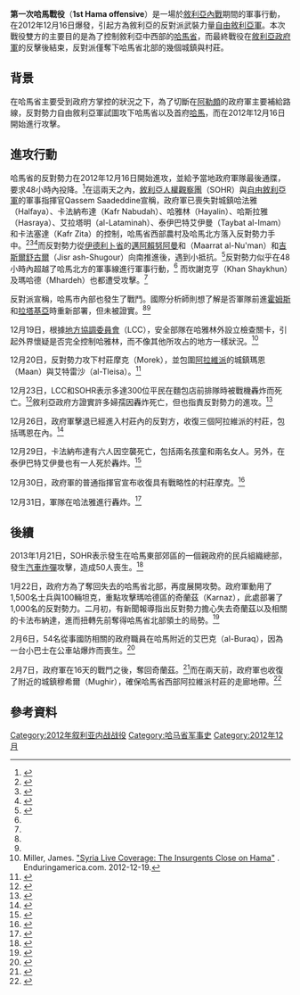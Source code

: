 {{Infobox military conflict
|conflict= 第一次哈馬戰役
|partof= [[敘利亞內戰|敘利亞內戰]]
|image= [[File:2012_Hama_Offensive.svg|300px]]
|caption= 相關地區地圖
* 紅色區域由政府軍控制
* 綠色區域由反對派控制
|date= 2012年12月16日 – 2012年12月31日
|place= [[敘利亞|敘利亞]][[哈馬省|哈馬省]]
|result= 未分勝負<ref>{{Cite web |url=http://www.washingtonpost.com/world/assad-still-confident-that-he-control-syria/2013/01/12/2e24a62e-5d01-11e2-b8b2-0d18a64c8dfa_story_1.html |title=Assad still confident that he can control Syria |accessdate=2013-04-07 |archive-date=2013-01-14 |archive-url=https://web.archive.org/web/20130114165054/http://www.washingtonpost.com/world/assad-still-confident-that-he-control-syria/2013/01/12/2e24a62e-5d01-11e2-b8b2-0d18a64c8dfa_story_1.html |dead-url=no }}</ref>
* 自由敘利亞軍控制哈馬省北部的10個城鎮和村莊
* 引起[[哈法雅屠殺|哈法雅屠殺]]
* [[敘利亞武裝部隊|敘利亞武裝部隊]]反擊，奪回數個城鎮和村莊
|combatant1= {{flagicon image|Syria-flag 1932-58 1961-63.svg}} [[敘利亞反對派和革命力量全國聯盟|敘利亞全國聯盟]]
* [[自由敘利亞軍|自由敘利亞軍]]
|combatant2= {{flagicon|Syria}} [[敘利亞|敘利亞政府]]
* [[敘利亞武裝部隊|敘利亞武裝部隊]]
|commander1= {{flagicon image|Syria-flag 1932-58 1961-63.svg}} Kassem Saadeddin<ref name="aleppo pm"/>
|commander2= 未知
|units1= 未知
|units2= 第二裝甲師
|strength1=至多1,000名
|strength2=2,000名
|casualties1= 132人陣亡<ref name="SOHRface">{{cite news |title=Syrian Observatory for Human Rights |url=http://www.facebook.com/syriaohr |publisher=Syrian Observatory for Human Rights |accessdate=2012-12-25 |archive-date=2013-03-10 |archive-url=https://web.archive.org/web/20130310004519/https://www.facebook.com/syriaohr |dead-url=no }}</ref><ref name="SOHRnews">{{cite web |url=http://www.syriahr.com/index.php?option=com_news&Itemid=2&nt=1 |title=News |publisher=Syriahr.com |accessdate=2013-04-07 |archive-date=2012-12-26 |archive-url=https://web.archive.org/web/20121226084138/http://www.syriahr.com/index.php?option=com_news&Itemid=2&nt=1 |dead-url=no }}</ref>
|casualties2= 111人陣亡<ref name="SOHRface"/><ref name="SOHRnews"/>
|casualties3= 90–200人平民喪生<ref>{{cite web |last=Solomon |first=Erika |url=http://www.reuters.com/article/2012/12/23/us-syria-crisis-idUSBRE8AJ1FK20121223 |title=Air strike kills dozens of Syrians waiting to buy bread |agency=[[路透社|路透社]] |date=2012-12-23 |accessdate=2013-04-07 |archive-date=2013-02-18 |archive-url=https://web.archive.org/web/20130218235825/http://www.reuters.com/article/2012/12/23/us-syria-crisis-idUSBRE8AJ1FK20121223 |dead-url=no }}</ref><ref>{{cite web |url=http://www.aljazeera.com/news/middleeast/2012/12/201212231694893146.html |title=Air strike on Syria bakery 'kills dozens' – Middle East |publisher=Al Jazeera |accessdate=2013-04-07 |archive-date=2012-12-24 |archive-url=https://web.archive.org/web/20121224091514/http://www.aljazeera.com/news/middleeast/2012/12/201212231694893146.html |dead-url=no }}</ref>
}}

'''第一次哈馬戰役'''（'''1st Hama offensive'''）是一場於[[敘利亞內戰|敘利亞內戰]]期間的軍事行動，在2012年12月16日爆發，引起方為敘利亞的反對派武裝力量[[自由敘利亞軍|自由敘利亞軍]]。本次戰役雙方的主要目的是為了控制敘利亞中西部的[[哈馬省|哈馬省]]，而最終戰役在[[敘利亞武裝部隊|敘利亞政府軍]]的反擊後結束，反對派僅奪下哈馬省北部的幾個城鎮與村莊。 

== 背景 ==
在哈馬省主要受到政府方掌控的狀況之下，為了切斷在[[阿勒頗|阿勒頗]]的政府軍主要補給路線，反對勢力自由敘利亞軍試圖攻下哈馬省以及首府[[哈馬_(敘利亞)|哈馬]]，而在2012年12月16日開始進行攻擊。

== 進攻行動 ==
哈馬省的反對勢力在2012年12月16日開始進攻，並給予當地政府軍隊最後通牒，要求48小時內投降。<ref name="aleppo pm">{{cite news|url=http://english.alarabiya.net/articles/2012/12/17/255673.html|title=Syria's PM in first Aleppo visit since outbreak of fighting|last=[[法新社|法新社]]|date=2012-12-17|publisher=Al-Arabiya|accessdate=2012-12-19|archive-date=2017-10-09|archive-url=https://web.archive.org/web/20171009223703/http://english.alarabiya.net/articles/2012/12/17/255673.html|dead-url=no}}</ref>在這兩天之內，[[敘利亞人權觀察團|敘利亞人權觀察團]]（SOHR）與[[自由敘利亞軍|自由敘利亞軍]]的軍事指揮官Qassem Saadeddine宣稱，政府軍已喪失對城鎮哈法雅（Halfaya）、卡法納布達（Kafr Nabudah）、哈雅林（Hayalin）、哈斯拉雅（Hasraya）、艾拉塔明（al-Lataminah）、泰伊巴特艾伊曼（Taybat al-Imam）和卡法塞達（Kafr Zita）的控制，哈馬省西部農村及哈馬北方落入反對勢力手中。<ref name="sohr1">{{cite web|url=http://www.facebook.com/syriaohr/posts/310435475731464|title=Hama Province|last=SOHR|publisher=Facebook|accessdate=2012-12-19}}</ref><ref name="battlefor">{{cite web |url=http://www.enduringamerica.com/home/2012/12/18/syria-live-coverage-a-battle-for-hama.html |title=Syria Live Coverage: A Battle for Hama? |publisher=Enduringamerica.com |date=2012-12-18 |accessdate=2013-04-07 |archive-date=2017-10-11 |archive-url=https://web.archive.org/web/20171011112902/http://www.enduringamerica.com/home/2012/12/18/syria-live-coverage-a-battle-for-hama.html |dead-url=no }}</ref><ref name="RebelsSeizeTowns">{{cite news|url=http://www.reuters.com/article/2012/12/19/us-syria-crisis-idUSBRE8AJ1FK20121219|title=Rebels seize towns in central Syria|agency=路透社|date=2012-12-19|accessdate=2012-12-20|archive-date=2012-12-19|archive-url=https://web.archive.org/web/20121219142936/http://www.reuters.com/article/2012/12/19/us-syria-crisis-idUSBRE8AJ1FK20121219|dead-url=no}}</ref>而反對勢力從[[伊德利卜省|伊德利卜省]]的[[邁阿賴努阿曼|邁阿賴努阿曼]]和（Maarrat al-Nu'man）和[[吉斯爾舒古爾|吉斯爾舒古爾]]（Jisr ash-Shugour）向南推進{{convert|40|km|mi}}後，遇到小抵抗。<ref>{{cite news|url=http://www.guardian.co.uk/world/middle-east-live/2012/dec/18/syria-conflict-kidnappings-yarmouk-camp-damascus-live#block-50d08c71b5793fbbacbc4f40|title=Rebel gains (3.32 pm GMT)|date=2012-12-18|work=Middle East Liveblog|accessdate=2012-12-19|archive-date=2012-12-19|archive-url=https://web.archive.org/web/20121219032345/http://www.guardian.co.uk/world/middle-east-live/2012/dec/18/syria-conflict-kidnappings-yarmouk-camp-damascus-live#block-50d08c71b5793fbbacbc4f40|dead-url=no}}</ref>反對勢力似乎在48小時內超越了哈馬北方的軍事線進行軍事行動，<ref name="battlefor"/> 而坎謝克亨（Khan Shaykhun）及瑪哈德（Mhardeh）也都遭受攻擊。<ref name="aleppo pm"/>

反對派宣稱，哈馬市內部也發生了戰鬥。國際分析師則想了解是否軍隊前進[[霍姆斯_(敘利亞)|霍姆斯]]和[[拉塔基亞|拉塔基亞]]時重新部署，但未被證實。<ref name="battlefor"/><ref name="RebelsSeizeTowns"/>

12月19日，根據[[地方協調委員會|地方協調委員會]]（LCC），安全部隊在哈雅林外設立檢查關卡，引起外界懷疑是否完全控制哈雅林，而不像其他所攻占的地方一樣狀況。<ref>Miller, James. [http://www.enduringamerica.com/home/2012/12/19/syria-live-coverage-the-insurgents-close-on-hama.html "Syria Live Coverage: The Insurgents Close on Hama"] {{Wayback|url=http://www.enduringamerica.com/home/2012/12/19/syria-live-coverage-the-insurgents-close-on-hama.html |date=20171019084135 }}. Enduringamerica.com. 2012-12-19.</ref>

12月20日，反對勢力攻下村莊摩克（Morek），並包圍[[阿拉維派|阿拉維派]]的城鎮瑪恩（Maan）與艾特雷沙（al-Tleisa）。<ref>{{cite web |last=Karouny |first=Mariam |url=http://uk.reuters.com/article/2012/12/20/uk-syria-crisis-idUKBRE8BI1JT20121220 |title=Syrian rebels fight for strategic town in Hama province |agency=路透社 |accessdate=2013-04-07 |archive-date=2013-02-12 |archive-url=https://web.archive.org/web/20130212060610/http://uk.reuters.com/article/2012/12/20/uk-syria-crisis-idUKBRE8BI1JT20121220 |dead-url=no }}</ref>

12月23日，LCC和SOHR表示多達300位平民在麵包店前排隊時被戰機轟炸而死亡。<ref>{{cite web |author=<!--[if IE 6]> <![endif]--> |url=http://english.alarabiya.net/articles/2012/12/23/256715.html |title=At least 300 killed in regime airstrike near Syrian bakery |publisher=Al Arabiya |date=2012-12-23 |accessdate=2013-04-07 |archive-date=2017-12-06 |archive-url=https://web.archive.org/web/20171206074546/http://english.alarabiya.net/articles/2012/12/23/256715.html |dead-url=no }}</ref>敘利亞政府方證實許多婦孺因轟炸死亡，但也指責反對勢力的進攻。<ref>{{cite web |url=http://www.enduringamerica.com/home/2012/12/24/syria-live-coverage-94-killed-in-regime-airstrike-on-bakery.html |title=Syria Live Coverage: "94 Killed" in Regime Airstrike on Bakery Queue |publisher=Enduringamerica.com |date=2012-12-24 |accessdate=2013-04-07 |archive-date=2017-10-09 |archive-url=https://web.archive.org/web/20171009233838/http://www.enduringamerica.com/home/2012/12/24/syria-live-coverage-94-killed-in-regime-airstrike-on-bakery.html |dead-url=no }}</ref>

12月26日，政府軍擊退已經進入村莊內的反對方，收復三個阿拉維派的村莊，包括瑪恩在內。<ref>{{cite web |url=http://www.abc.net.au/news/2012-12-27/head-of-syrian-military-police-defects/4444332 |title=Syria's top military policeman switches sides |publisher=[[澳洲廣播公司|ABC]] |date=2012-12-27 |accessdate=2013-04-07 |archive-date=2017-10-19 |archive-url=https://web.archive.org/web/20171019083802/http://www.abc.net.au/news/2012-12-27/head-of-syrian-military-police-defects/4444332 |dead-url=no }}</ref>

12月29日，卡法納布達有六人因空襲死亡，包括兩名孩童和兩名女人。另外，在泰伊巴特艾伊曼也有一人死於轟炸。<ref>{{cite web|url=http://www.facebook.com/syriaohr/posts/370628119700477 |title=Hama: 6 people were killed by the airforce bombardment on the town of Kafarnbouda |publisher=Facebook |date=2012-12-30 }}</ref>

12月30日，政府軍的普通指揮官宣布收復具有戰略性的村莊摩克。<ref>{{cite web |url=http://news.xinhuanet.com/english/world/2012-12/31/c_124168491.htm |title=Syrian troops regain control of central town in Aleppo |agency=[[新華網|新華網]] |date=2012-12-31 |accessdate=2013-04-07 |archive-date=2013-01-04 |archive-url=https://web.archive.org/web/20130104191137/http://news.xinhuanet.com/english/world/2012-12/31/c_124168491.htm |dead-url=no }}</ref>

12月31日，軍隊在哈法雅進行轟炸。<ref>{{cite web |url=http://www.nation.com.pk/pakistan-news-newspaper-daily-english-online/international/01-Jan-2013/syria-backs-plans-to-end-conflict |title=Syria backs plans to end conflict |work=The Nation |location=巴基斯坦 |deadurl=yes |archiveurl=https://web.archive.org/web/20130103204204/http://www.nation.com.pk/pakistan-news-newspaper-daily-english-online/international/01-Jan-2013/syria-backs-plans-to-end-conflict |archivedate=2013-01-03 }}</ref>

== 後續 ==
2013年1月21日，SOHR表示發生在哈馬東部郊區的一個親政府的民兵組織總部，發生[[汽車炸彈|汽車炸彈]]攻擊，造成50人喪生。<ref>{{Cite web |url=http://www.nytimes.com/2013/01/22/world/middleeast/syria-war-developments.html?hpw&_r=0 |title=Moscow Is Sending Planes to Lebanon for 100 Russians Leaving Syria |accessdate=2013-04-07 |archive-date=2017-08-12 |archive-url=https://web.archive.org/web/20170812063502/http://www.nytimes.com/2013/01/22/world/middleeast/syria-war-developments.html?hpw&_r=0 |dead-url=no }}</ref>

1月22日，政府方為了奪回失去的哈馬省北部，再度展開攻勢。政府軍動用了1,500名士兵與100輛坦克，重點攻擊瑪哈德區的奇蘭茲（Karnaz），此處部署了1,000名的反對勢力。二月初，有新聞報導指出反對勢力擔心失去奇蘭茲以及相關的卡法布納達，進而扭轉先前奪得哈馬省北部領土的局勢。<ref>{{Cite web |url=http://www.mcclatchydc.com/2013/02/01/181784/syrian-government-offensive-forces.html |title=Syrian government offensive forces thousands to find shelter in caves, cars |accessdate=2013-04-07 |archive-date=2014-10-25 |archive-url=https://web.archive.org/web/20141025145233/http://www.mcclatchydc.com/2013/02/01/181784/syrian-government-offensive-forces.html |dead-url=no }}</ref>

2月6日，54名從事國防相關的政府職員在哈馬附近的艾巴克（al-Buraq），因為一台小巴士在公車站爆炸而喪生。<ref>{{Cite web |url=http://world.time.com/2013/02/08/group-says-54-died-in-syria-military-factory-blast/ |title=Group Says 54 Died in Syria Military Factory Blast |accessdate=2013-04-07 |archive-date=2020-02-14 |archive-url=https://web.archive.org/web/20200214031124/https://world.time.com/2013/02/08/group-says-54-died-in-syria-military-factory-blast/ |dead-url=no }}</ref>

2月7日，政府軍在16天的戰鬥之後，奪回奇蘭茲。<ref>{{Cite web |url=http://www.globalpost.com/dispatch/news/afp/130207/syria-regime-retakes-town-damascus-clashes-rage-0 |title=Syria regime retakes town as Damascus clashes rage |accessdate=2013-04-07 |archive-date=2016-03-04 |archive-url=https://web.archive.org/web/20160304045854/http://www.globalpost.com/dispatch/news/afp/130207/syria-regime-retakes-town-damascus-clashes-rage-0 |dead-url=no }}</ref>而在兩天前，政府軍也收復了附近的城鎮穆希爾（Mughir），確保哈馬省西部阿拉維派村莊的走廊地帶。<ref>{{Cite web |url=http://www.thenews.com.pk/Todays-News-1-158795-Syrian-troops-capture-Karnaz |title=''Syrian troops capture Karnaz'' (巴基斯坦新聞) |accessdate=2013-04-07 |archive-date=2014-10-25 |archive-url=https://web.archive.org/web/20141025190403/http://www.thenews.com.pk/Todays-News-1-158795-Syrian-troops-capture-Karnaz |dead-url=no }}</ref>

== 參考資料 ==
{{Reflist|30em}}

[[Category:2012年叙利亚内战战役|Category:2012年叙利亚内战战役]]
[[Category:哈马省军事史|Category:哈马省军事史]]
[[Category:2012年12月|Category:2012年12月]]